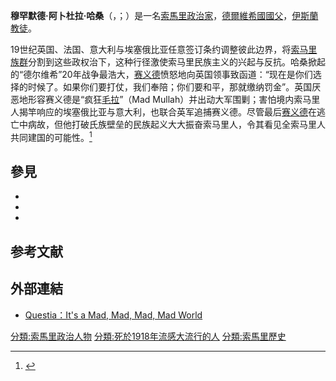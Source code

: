 {{expand|time=2016-01-19}}
{{Redirect-distinguish|Mad Mullah|穆罕默德·艾哈邁德·馬赫迪}}
{{Infobox person
| 前綴尊稱   = 
| 姓名       = 穆罕默德·阿卜杜拉·哈桑
| 後綴尊稱   = 
| 圖像       = Sayyid Mohammed Abdullah Hassan.jpeg
| 圖像大小   = 300px
| 圖像替代   = 
| 圖像說明   = 
| 原文名     = {{lang-so|Maxamed Cabdille Xasan}}<br />{{lang-ar|محمّد عبد اللّه حسن}}
| 語系       = 
| 羅馬拼音   = 
| 本名       = 
| 英文名     = Mohammed Abdullah Hassan
| 字         = 
| 號         = 
| 出生名     = 
| 出生日期   = {{Birth date|1856|4|7}}
| 出生地     = {{flag|索馬里}}{{link-en|布霍德萊|Buuhoodle}}
| 受洗       = 
| 失蹤日期   = 
| 失蹤地     = 
| 失蹤情況   = 
| 死亡日期   = {{Death date and age|1920|12|21|1856|4|7}}
| 死亡地     = {{flag|埃塞俄比亞}}[[索馬里州|索馬里州]][[歐加登|歐加登]]
| 死因       = 
| 遺體發現地 = 
| 墓地       = 
| 墓地坐標   = <!-- {{Coord|LAT|LONG|display=inline}} -->
| 紀念建築   = 
| 居住地     = 
| 國籍       = 
| 籍貫       = <!-- （僅限部分地區人士使用） -->
| 別名       = 
| 種族       = [[索馬里人|索馬里人]]
| 語言       = [[索馬里語|索馬里語]]
| 公民權     = {{flag|德爾維希國}}
| 教育程度   = 
| 母校       = 
| 職業       = 
| 活躍時期   = 
| 僱主       = 
| 組織       = 
| 機構       = 
| 知名原因   = [[德爾維希國|德爾維希國]][[國父|國父]]
| 知名作品   = 
| 風格       = 
| 受影響於   = 
| 影響於     = 
| 家鄉       = 
| 薪金       = 
| 淨資產     = 
| 身高       = 
| 體重       = 
| 髮色       = 
| 瞳色       = 
| 三圍       = 
| 電視節目   = 
| 頭銜       = 
| 頭銜時期   = 
| 前任       = 
| 繼任       = 
| 政黨       = 
| 政治運動   = 
| 競爭者     = 
| 董事會     = 
| 宗教信仰   = [[伊斯蘭教|伊斯蘭教]]
| 宗派       = 
| 刑事起訴   = 
| 刑事處罰   = 
| 刑事狀況   = 
| 配偶       = {{link-en|Hasna Doreh|Hasna Doreh}}
| 伴侶       = 
| 子女       = 
| 父母       = 
| 親屬       = 
| 呼號       = 
| 獲獎       = 
| 簽名       = 
| 簽名大小   = 
| 簽名替代   = 
| module     = 
| module2    = 
| module3    = 
| module4    = 
| module5    = 
| module6    = 
| 網站       = 
| 腳註       = 
| 寬度       = 
}}
'''穆罕默德·阿卜杜拉·哈桑'''（{{lang-so|'''Maxamed Cabdille Xasan'''}}，{{lang-ar|'''محمّد عبد اللّه حسن'''}}；{{bd|1856年|4月7日|1920年|12月21日}}）是一名[[:分類:索馬里政治人物|索馬里政治家]]，[[德爾維希國|德爾維希國]][[國父|國父]]，[[穆斯林|伊斯蘭教徒]]。

19世纪英国、法国、意大利与埃塞俄比亚任意签订条约调整彼此边界，将[[索马里族|索马里族群]]分割到这些政权治下，这种行径激使索马里民族主义的兴起与反抗。哈桑掀起的“德尔维希”20年战争最浩大，[[赛义德|赛义德]]愤怒地向英国领事致函道：“现在是你们选择的时候了。如果你们要打仗，我们奉陪；你们要和平，那就缴纳罚金”。英国厌恶地形容赛义德是“疯狂[[毛拉|毛拉]]”（Mad Mullah）并出动大军围剿；害怕境内索马里人揭竿响应的埃塞俄比亚与意大利，也联合英军追捕赛义德。尽管最后[[赛义德|赛义德]]在逃亡中病故，但他打破氏族壁垒的民族起义大大振奋索马里人，令其看见全索马里人共同建国的可能性。<ref>{{cite web |title=军阀混战难统一 台湾插足的索马里究竟为何大分裂 |url=https://ucpnz.co.nz/2020/07/03/军阀混战难统一-台湾插足的索马里究竟为何大分裂/ |website=-{}-新-{}-西-{}-兰-{}-联-{}-合-{}-报-{}-}}</ref>

== 參見 ==
* {{link-en|亞歷山大·科布|Alexander Cobbe}}
* {{link-en|巴希爾·優素福|Bashir Yussuf}}
* {{link-en|約翰·高夫|John Gough (VC)}}

== 参考文献 ==
{{Reflist}}

== 外部連結 ==
* [https://www.questia.com/article/1G1-209050949/it-s-a-mad-mad-mad-mad-world Questia：It's a Mad, Mad, Mad, Mad World]

{{Authority control}}

{{DEFAULTSORT: Xasan, Maxamed Abdulle}}
[[分類:索馬里政治人物|分類:索馬里政治人物]]
[[分類:死於1918年流感大流行的人|分類:死於1918年流感大流行的人]]
[[分類:索馬里歷史|分類:索馬里歷史]]